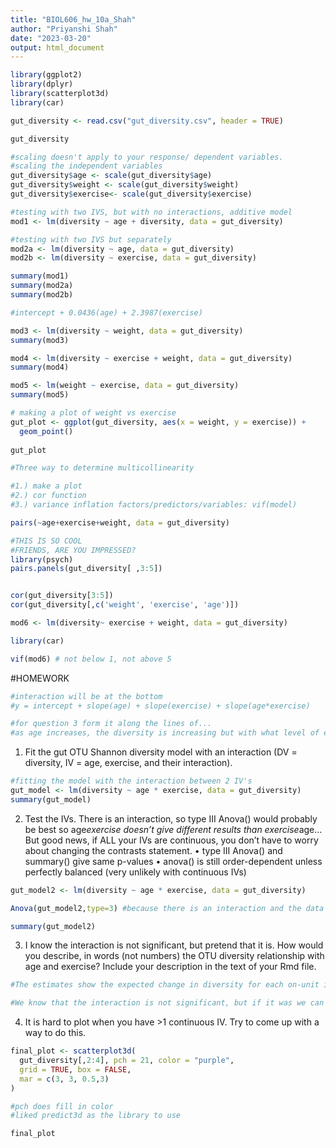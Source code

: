 ---
title: "BIOL606_hw_10a_Shah"
author: "Priyanshi Shah"
date: "2023-03-20"
output: html_document
---

```{r setup, include=FALSE}
library(ggplot2)
library(dplyr)
library(scatterplot3d)
library(car)
```

```{r}
gut_diversity <- read.csv("gut_diversity.csv", header = TRUE)

gut_diversity

#scaling doesn't apply to your response/ dependent variables.
#scaling the independent variables 
gut_diversity$age <- scale(gut_diversity$age)
gut_diversity$weight <- scale(gut_diversity$weight)
gut_diversity$exercise<- scale(gut_diversity$exercise)

#testing with two IVS, but with no interactions, additive model
mod1 <- lm(diversity ~ age + diversity, data = gut_diversity)

#testing with two IVS but separately
mod2a <- lm(diversity ~ age, data = gut_diversity)
mod2b <- lm(diversity ~ exercise, data = gut_diversity)

summary(mod1)
summary(mod2a)
summary(mod2b)

#intercept + 0.0436(age) + 2.3987(exercise)

```


```{r}

mod3 <- lm(diversity ~ weight, data = gut_diversity)
summary(mod3)

mod4 <- lm(diversity ~ exercise + weight, data = gut_diversity)
summary(mod4)

mod5 <- lm(weight ~ exercise, data = gut_diversity)
summary(mod5)

# making a plot of weight vs exercise 
gut_plot <- ggplot(gut_diversity, aes(x = weight, y = exercise)) +
  geom_point()
  
gut_plot

```
```{r}
#Three way to determine multicollinearity

#1.) make a plot
#2.) cor function
#3.) variance inflation factors/predictors/variables: vif(model)

pairs(~age+exercise+weight, data = gut_diversity)

#THIS IS SO COOL
#FRIENDS, ARE YOU IMPRESSED?
library(psych)
pairs.panels(gut_diversity[ ,3:5])


cor(gut_diversity[3:5])
cor(gut_diversity[,c('weight', 'exercise', 'age')])
```
```{r}

mod6 <- lm(diversity~ exercise + weight, data = gut_diversity)

library(car)

vif(mod6) # not below 1, not above 5 


```
#HOMEWORK 
```{r}
#interaction will be at the bottom 
#y = intercept + slope(age) + slope(exercise) + slope(age*exercise)

#for question 3 form it along the lines of...
#as age increases, the diversity is increasing but with what level of exercise

```

1. Fit the gut OTU Shannon diversity model with an interaction (DV = diversity, IV = age, exercise,
and their interaction).
```{r}
#fitting the model with the interaction between 2 IV's
gut_model <- lm(diversity ~ age * exercise, data = gut_diversity)
summary(gut_model)

```



2. Test the IVs. There is an interaction, so type III Anova() would probably be best so
age*exercise doesn't give different results than exercise*age... But good news, if ALL your IVs are
continuous, you don't have to worry about changing the contrasts statement.
• type III Anova() and summary() give same p-values
• anova() is still order-dependent unless perfectly balanced (very unlikely with
continuous IVs)
```{r}
gut_model2 <- lm(diversity ~ age * exercise, data = gut_diversity)

Anova(gut_model2,type=3) #because there is an interaction and the data is unbalanced.

summary(gut_model2)

```


3. I know the interaction is not significant, but pretend that it is. How would you describe, in
words (not numbers) the OTU diversity relationship with age and exercise? Include your
description in the text of your Rmd file.

```{r}

#The estimates show the expected change in diversity for each on-unit increase in the predictor variable. The intercept represents the expected value of diversity when all the predictor variables are zero. 

#We know that the interaction is not significant, but if it was we can say that for one-unit increase in the interaction between age and exercise, the diversity is reducing 0.5359.

```


4. It is hard to plot when you have >1 continuous IV. Try to come up with a way to do this.

```{r}
final_plot <- scatterplot3d(
  gut_diversity[,2:4], pch = 21, color = "purple",
  grid = TRUE, box = FALSE,
  mar = c(3, 3, 0.5,3)
)

#pch does fill in color
#liked predict3d as the library to use

final_plot



```











